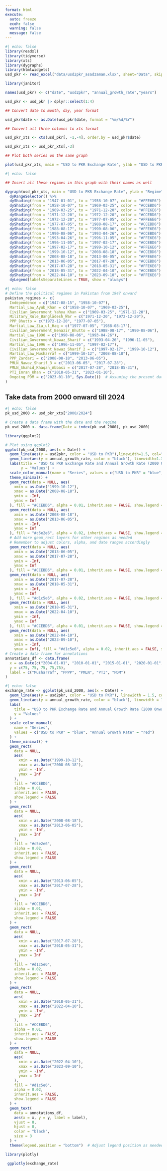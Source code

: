 ---
format: html
execute:
  auto: freeze
  ecoh: false
  warning: false
  message: false
---



```{r}
#| echo: false
library(readxl)
library(tidyverse)
library(xts)
library(dygraphs)
library(htmlwidgets)
usd_pkr <- read_excel("data/usd2pkr_asadzaman.xlsx", sheet="Data", skip=1)

library(janitor)

names(usd_pkr) <- c("date", "usd2pkr", "annual_growth_rate","years")

usd_pkr <- usd_pkr |> dplyr::select(1:4)

## Convert date to month, day, year format

usd_pkr$date <- as.Date(usd_pkr$date, format = "%m/%d/%Y")

## Convert all three columns to xts format

usd_pkr_xts <- xts(usd_pkr[, -1,-4], order.by = usd_pkr$date)

usd_pkr_xts <- usd_pkr_xts[,-3]

## Plot both series on the same graph

plot(usd_pkr_xts, main = "USD to PKR Exchange Rate", ylab = "USD to PKR", xlab = "Year")
```


```{r}
#| echo: false

## Insert all these regimes in this graph with their names as well

dygraph(usd_pkr_xts, main = "USD to PKR Exchange Rate", ylab = "Regime", xlab = "Year") %>%
  dyRangeSelector() %>%
  dyShading(from = "1947-01-01", to = "1958-10-07", color = "#FFE6E6") %>%
  dyShading(from = "1958-10-07", to = "1969-03-25", color = "#CCEBD6") %>%
  dyShading(from = "1969-03-25", to = "1971-12-20", color = "#FFE6E6") %>%
  dyShading(from = "1971-12-20", to = "1972-12-20", color = "#CCEBD6") %>%
  dyShading(from = "1972-12-20", to = "1977-07-05", color = "#FFE6E6") %>%
  dyShading(from = "1977-07-05", to = "1988-08-17", color = "#CCEBD6") %>%
  dyShading(from = "1988-08-17", to = "1990-08-06", color = "#FFE6E6") %>%
  dyShading(from = "1990-08-06", to = "1993-04-26", color = "#CCEBD6") %>%
  dyShading(from = "1993-04-26", to = "1996-11-05", color = "#FFE6E6") %>%
  dyShading(from = "1996-11-05", to = "1997-02-17", color = "#CCEBD6") %>%
  dyShading(from = "1997-02-17", to = "1999-10-12", color = "#FFE6E6") %>%
  dyShading(from = "1999-10-12", to = "2008-08-18", color = "#CCEBD6") %>%
  dyShading(from = "2008-08-18", to = "2013-06-05", color = "#FFE6E6") %>%
  dyShading(from = "2013-06-05", to = "2017-07-28", color = "#CCEBD6") %>%
  dyShading(from = "2017-07-28", to = "2018-05-31", color = "#FFE6E6") %>%
  dyShading(from = "2018-05-31", to = "2022-04-10", color = "#CCEBD6") %>%
  dyShading(from = "2022-04-10", to = "2023-09-10", color = "#FFE6E6") %>%
  dyLegend(labelsSeparateLines = TRUE, show = "always") 
```


```{r}
#| echo: false
# Define the political regimes in Pakistan from 1947 onward
pakistan_regimes <- c(
  Independence = c("1947-08-15", "1958-10-07"),
  Martial_Law_Ayub_Khan = c("1958-10-07", "1969-03-25"),
  Civilian_Government_Yahya_Khan = c("1969-03-25", "1971-12-20"),
  Military_Rule_Bangladesh_War = c("1971-12-20", "1972-12-20"),
  PPP_Bhutto = c("1972-12-20", "1977-07-05"),
  Martial_Law_Zia_ul_Haq = c("1977-07-05", "1988-08-17"),
  Civilian_Government_Benazir_Bhutto = c("1988-08-17", "1990-08-06"),
  Martial_Law_1990 = c("1990-08-06", "1993-04-26"),
  Civilian_Government_Nawaz_Sharif = c("1993-04-26", "1996-11-05"),
  Martial_Law_1996 = c("1996-11-05", "1997-02-17"),
  Civilian_Government_Nawaz_Sharif_2 = c("1997-02-17", "1999-10-12"),
  Martial_Law_Musharraf = c("1999-10-12", "2008-08-18"),
  PPP_Zardari = c("2008-08-18", "2013-06-05"),
  PMLN_Nawaz_Sharif_3 = c("2013-06-05", "2017-07-28"),
  PMLN_Shahid_Khaqan_Abbasi = c("2017-07-28", "2018-05-31"),
  PTI_Imran_Khan = c("2018-05-31", "2023-01-10"),
  Ongoing_PDM = c("2023-01-10", Sys.Date())  # Assuming the present date for ongoing regime
)
```


## Take data from 2000 onward till 2024 

```{r}
#| echo: false
pk_usd_2000 <- usd_pkr_xts["2000/2024"]

# Create a data frame with the date and the regime
pk_usd_2000 <- data.frame(Date = index(pk_usd_2000), pk_usd_2000)

library(ggplot2)

# Plot using ggplot2
ggplot(pk_usd_2000, aes(x = Date)) +
  geom_line(aes(y = usd2pkr, color = "USD to PKR"),linewidth=1.5, col="red") +
  geom_line(aes(y = annual_growth_rate, color = "black"), linewidth=1.3) +
  labs(title = "USD to PKR Exchange Rate and Annual Growth Rate (2000 Onward)",
       y = "Values") +
  scale_color_manual(name = "Series", values = c("USD to PKR" = "blue", "Annual Growth Rate" = "red")) +
  theme_minimal() +
  geom_rect(data = NULL, aes(
    xmin = as.Date("1999-10-12"),
    xmax = as.Date("2008-08-18"),
    ymin = -Inf,
    ymax = Inf
  ), fill = "#CCEBD6", alpha = 0.01, inherit.aes = FALSE, show.legend = FALSE) +
  geom_rect(data = NULL, aes(
    xmin = as.Date("2008-08-18"),
    xmax = as.Date("2013-06-05"),
    ymin = -Inf,
    ymax = Inf
  ), fill = "#c5e2e6", alpha = 0.02, inherit.aes = FALSE, show.legend = FALSE) +
  # Add more geom_rect layers for other regimes as needed
  # Remember to adjust colors, alpha, and date ranges accordingly
  geom_rect(data = NULL, aes(
    xmin = as.Date("2013-06-05"),
    xmax = as.Date("2017-07-28"),
    ymin = -Inf,
    ymax = Inf
  ), fill = "#CCEBD6", alpha = 0.01, inherit.aes = FALSE, show.legend = FALSE)+
  geom_rect(data = NULL, aes(
    xmin = as.Date("2017-07-28"),
    xmax = as.Date("2018-05-31"),
    ymin = -Inf,
    ymax = Inf
  ), fill = "#d1c5e6", alpha = 0.02, inherit.aes = FALSE, show.legend = FALSE)+
  geom_rect(data = NULL, aes(
    xmin = as.Date("2018-05-31"),
    xmax = as.Date("2022-04-10"),
    ymin = -Inf,
    ymax = Inf
  ), fill = "#CCEBD6", alpha = 0.01, inherit.aes = FALSE, show.legend = FALSE) +
  geom_rect(data = NULL, aes(
    xmin = as.Date("2022-04-10"),
    xmax = as.Date("2023-09-10"),
    ymin = -Inf,
    ymax = Inf), fill = "#d1c5e6", alpha = 0.02, inherit.aes = FALSE, show.legend = FALSE) 
# Create a data frame for annotations
annotations_df <- data.frame(
  x = as.Date(c("2004-01-01", "2010-01-01", "2015-01-01", "2020-01-01", "2022-04-10")),
  y = c(75, 75, 75, 75,75),
  label = c("Musharraf", "PPPP", "PMLN", "PTI", "PDM")
)

```


```{r}
#| echo: false
exchange_rate <- ggplot(pk_usd_2000, aes(x = Date)) +
  geom_line(aes(y = usd2pkr, color = "USD to PKR"), linewidth = 1.5, col = "red") +
  geom_line(aes(y = annual_growth_rate, color = "black"), linewidth = 1.3) +
  labs(
    title = "USD to PKR Exchange Rate and Annual Growth Rate (2000 Onward)",
    y = "Values"
  ) +
  scale_color_manual(
    name = "Series",
    values = c("USD to PKR" = "blue", "Annual Growth Rate" = "red")
  ) +
  theme_minimal() +
  geom_rect(
    data = NULL,
    aes(
      xmin = as.Date("1999-10-12"),
      xmax = as.Date("2008-08-18"),
      ymin = -Inf,
      ymax = Inf
    ),
    fill = "#CCEBD6",
    alpha = 0.01,
    inherit.aes = FALSE,
    show.legend = FALSE
  ) +
  geom_rect(
    data = NULL,
    aes(
      xmin = as.Date("2008-08-18"),
      xmax = as.Date("2013-06-05"),
      ymin = -Inf,
      ymax = Inf
    ),
    fill = "#c5e2e6",
    alpha = 0.02,
    inherit.aes = FALSE,
    show.legend = FALSE
  ) +
  geom_rect(
    data = NULL,
    aes(
      xmin = as.Date("2013-06-05"),
      xmax = as.Date("2017-07-28"),
      ymin = -Inf,
      ymax = Inf
    ),
    fill = "#CCEBD6",
    alpha = 0.01,
    inherit.aes = FALSE,
    show.legend = FALSE
  ) +
  geom_rect(
    data = NULL,
    aes(
      xmin = as.Date("2017-07-28"),
      xmax = as.Date("2018-05-31"),
      ymin = -Inf,
      ymax = Inf
    ),
    fill = "#d1c5e6",
    alpha = 0.02,
    inherit.aes = FALSE,
    show.legend = FALSE
  ) +
  geom_rect(
    data = NULL,
    aes(
      xmin = as.Date("2018-05-31"),
      xmax = as.Date("2022-04-10"),
      ymin = -Inf,
      ymax = Inf
    ),
    fill = "#CCEBD6",
    alpha = 0.01,
    inherit.aes = FALSE,
    show.legend = FALSE
  ) +
  geom_rect(
    data = NULL,
    aes(
      xmin = as.Date("2022-04-10"),
      xmax = as.Date("2023-09-10"),
      ymin = -Inf,
      ymax = Inf
    ),
    fill = "#d1c5e6",
    alpha = 0.02,
    inherit.aes = FALSE,
    show.legend = FALSE
  ) +
  geom_text(
    data = annotations_df,
    aes(x = x, y = y, label = label),
    vjust = 0,
    hjust = 0,
    color = "black",
    size = 3
  ) +
  theme(legend.position = "bottom")  # Adjust legend position as needed

library(plotly)

 ggplotly(exchange_rate) 
 
```